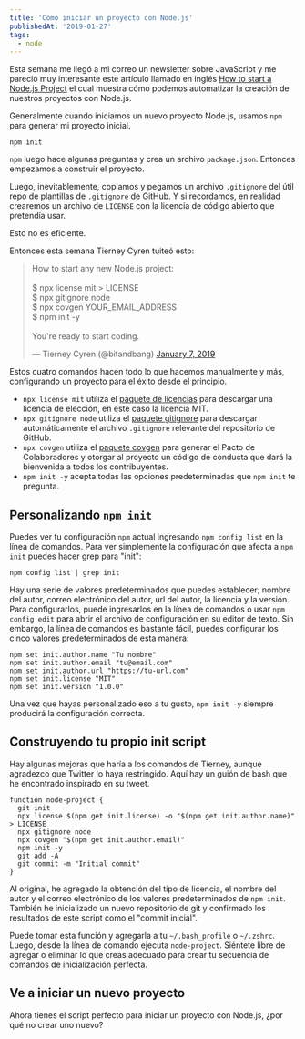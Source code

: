```yaml
---
title: 'Cómo iniciar un proyecto con Node.js'
publishedAt: '2019-01-27'
tags:
  - node
---
```


Esta semana me llegó a mi correo un newsletter sobre JavaScript y me pareció muy interesante este artículo llamado en inglés [How to start a Node.js Project](https://philna.sh/blog/2019/01/10/how-to-start-a-node-js-project/) el cual muestra cómo podemos automatizar la creación de nuestros proyectos con Node.js.

Generalmente cuando iniciamos un nuevo proyecto Node.js, usamos `npm` para generar mi proyecto inicial.

```shell
npm init
```

`npm` luego hace algunas preguntas y crea un archivo `package.json`. Entonces empezamos a construir el proyecto.

Luego, inevitablemente, copiamos y pegamos un archivo `.gitignore` del útil repo de plantillas de `.gitignore` de GitHub. Y si recordamos, en realidad crearemos un archivo de `LICENSE` con la licencia de código abierto que pretendía usar.

Esto no es eficiente.

Entonces esta semana Tierney Cyren tuiteó esto:

<blockquote class="twitter-tweet"><p lang="en" dir="ltr">How to start any new Node.js project:<br /><br />$ npx license mit &gt; LICENSE<br />$ npx gitignore node<br />$ npx covgen YOUR_EMAIL_ADDRESS<br />$ npm init -y<br /><br />You&#39;re ready to start coding.</p>&mdash; Tierney Cyren (@bitandbang) <a href="https://twitter.com/bitandbang/status/1082331715471925250?ref_src=twsrc%5Etfw">January 7, 2019</a></blockquote> <script async src="https://platform.twitter.com/widgets.js" charset="utf-8"></script>

Estos cuatro comandos hacen todo lo que hacemos manualmente y más, configurando un proyecto para el éxito desde el principio.

- `npx license mit` utiliza el [paquete de licencias](https://www.npmjs.com/package/license) para descargar una licencia de elección, en este caso la licencia MIT.
- `npx gitignore node` utiliza el [paquete gitignore](https://www.npmjs.com/package/gitignore) para descargar automáticamente el archivo `.gitignore` relevante del repositorio de GitHub.
- `npx covgen` utiliza el [paquete covgen](https://www.npmjs.com/package/covgen) para generar el Pacto de Colaboradores y otorgar al proyecto un código de conducta que dará la bienvenida a todos los contribuyentes.
- `npm init -y` acepta todas las opciones predeterminadas que `npm init` te pregunta.

## Personalizando `npm init`

Puedes ver tu configuración `npm` actual ingresando `npm config list` en la línea de comandos. Para ver simplemente la configuración que afecta a `npm init` puedes hacer grep para "init":

```shell
npm config list | grep init
```

Hay una serie de valores predeterminados que puedes establecer; nombre del autor, correo electrónico del autor, url del autor, la licencia y la versión. Para configurarlos, puede ingresarlos en la línea de comandos o usar `npm config edit` para abrir el archivo de configuración en su editor de texto. Sin embargo, la línea de comandos es bastante fácil, puedes configurar los cinco valores predeterminados de esta manera:

```shell
npm set init.author.name "Tu nombre"
npm set init.author.email "tu@email.com"
npm set init.author.url "https://tu-url.com"
npm set init.license "MIT"
npm set init.version "1.0.0"
```

Una vez que hayas personalizado eso a tu gusto, `npm init -y` siempre producirá la configuración correcta.

## Construyendo tu propio init script

Hay algunas mejoras que haría a los comandos de Tierney, aunque agradezco que Twitter lo haya restringido. Aquí hay un guión de bash que he encontrado inspirado en su tweet.

```shell
function node-project {
  git init
  npx license $(npm get init.license) -o "$(npm get init.author.name)" > LICENSE
  npx gitignore node
  npx covgen "$(npm get init.author.email)"
  npm init -y
  git add -A
  git commit -m "Initial commit"
}
```

Al original, he agregado la obtención del tipo de licencia, el nombre del autor y el correo electrónico de los valores predeterminados de `npm init`. También he inicializado un nuevo repositorio de git y confirmado los resultados de este script como el "commit inicial".

Puede tomar esta función y agregarla a tu `~/.bash_profile` o `~/.zshrc`. Luego, desde la línea de comando ejecuta `node-project`. Siéntete libre de agregar o eliminar lo que creas adecuado para crear tu secuencia de comandos de inicialización perfecta.

## Ve a iniciar un nuevo proyecto

Ahora tienes el script perfecto para iniciar un proyecto con Node.js, ¿por qué no crear uno nuevo?
